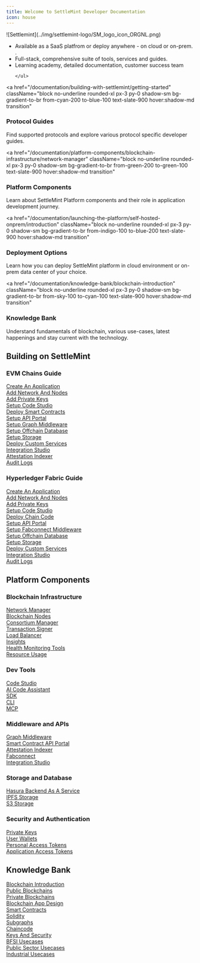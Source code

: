 ```yaml
---
title: Welcome to SettleMint Developer Documentation
icon: house
---
```


<div style={{ display: 'flex', alignItems: 'flex-start', gap: '1.5rem' }}>
  <div style={{ flex: '0 0 10%' }}>
    ![Settlemint](../img/settlemint-logo/SM_logo_icon_ORGNL.png)
  </div>
  <div style={{ flex: '1', paddingLeft: '1rem' }}>
    <ul>
      <li>Available as a SaaS platfrom or deploy anywhere - on cloud or on-prem. .</li>
      <li>Full-stack, comprehensive suite of tools, services and guides.</li>
      <li>Learning academy, detailed documentation, customer success team</li>

    </ul>

  </div>
</div>

<div className="grid grid-cols-1 md:grid-cols-2 gap-4 mt-4">

<a
  href="/documentation/building-with-settlemint/getting-started"
  className="block no-underline rounded-xl px-3 py-0 shadow-sm bg-gradient-to-br from-cyan-200 to-blue-100 text-slate-900 hover:shadow-md transition"
>
  <h3 className="text-lg font-semibold m-0 leading-normal mt-3">
    Protocol Guides
  </h3>
  <div className="text-sm text-slate-700 leading-normal -mt-0.5 mb-1">
    Find supported protocols and explore various protocol specific developer
    guides.
  </div>
</a>

<a
  href="/documentation/platform-components/blockchain-infrastructure/network-manager"
  className="block no-underline rounded-xl px-3 py-0 shadow-sm bg-gradient-to-br from-green-200 to-green-100 text-slate-900 hover:shadow-md transition"
>
  <h3 className="text-lg font-semibold m-0 leading-normal mt-3">
    Platform Components
  </h3>
  <div className="text-sm text-slate-700 leading-normal -mt-0.5 mb-1">
    Learn about SettleMint Platform components and their role in application
    development journey.
  </div>
</a>

<a
  href="/documentation/launching-the-platform/self-hosted-onprem/introduction"
  className="block no-underline rounded-xl px-3 py-0 shadow-sm bg-gradient-to-br from-indigo-100 to-blue-200 text-slate-900 hover:shadow-md transition"
>
  <h3 className="text-lg font-semibold m-0 leading-normal mt-3">
    Deployment Options
  </h3>
  <div className="text-sm text-slate-700 leading-normal -mt-0.5 mb-1">
    Learn how you can deploy SettleMint platform in cloud environment or on-prem
    data center of your choice.
  </div>
</a>

<a
  href="/documentation/knowledge-bank/blockchain-introduction"
  className="block no-underline rounded-xl px-3 py-0 shadow-sm bg-gradient-to-br from-sky-100 to-cyan-100 text-slate-900 hover:shadow-md transition"
>
  <h3 className="text-lg font-semibold m-0 leading-normal mt-3">
    Knowledge Bank
  </h3>
  <div className="text-sm text-slate-700 leading-normal -mt-0.5 mb-1">
    Understand fundamentals of blockchain, various use-cases, latest happenings
    and stay current with the technology.
  </div>
</a>

</div>

## Building on SettleMint

### EVM Chains Guide

<div className="grid grid-cols-1 sm:grid-cols-3 gap-x-6 gap-y-1 text-[15px] leading-tight">
  <div>
    <a href="/building-with-settlemint/evm-chains-guide/create-an-application">
      Create An Application
    </a>
  </div>
  <div>
    <a href="/building-with-settlemint/evm-chains-guide/add-network-and-nodes">
      Add Network And Nodes
    </a>
  </div>
  <div>
    <a href="/building-with-settlemint/evm-chains-guide/add-private-keys">
      Add Private Keys
    </a>
  </div>
  <div>
    <a href="/building-with-settlemint/evm-chains-guide/setup-code-studio">
      Setup Code Studio
    </a>
  </div>
  <div>
    <a href="/building-with-settlemint/evm-chains-guide/deploy-smart-contracts">
      Deploy Smart Contracts
    </a>
  </div>
  <div>
    <a href="/building-with-settlemint/evm-chains-guide/setup-api-portal">
      Setup API Portal
    </a>
  </div>
  <div>
    <a href="/building-with-settlemint/evm-chains-guide/setup-graph-middleware">
      Setup Graph Middleware
    </a>
  </div>
  <div>
    <a href="/building-with-settlemint/evm-chains-guide/setup-offchain-database">
      Setup Offchain Database
    </a>
  </div>
  <div>
    <a href="/building-with-settlemint/evm-chains-guide/setup-storage">
      Setup Storage
    </a>
  </div>
  <div>
    <a href="/building-with-settlemint/evm-chains-guide/deploy-custom-services">
      Deploy Custom Services
    </a>
  </div>
  <div>
    <a href="/building-with-settlemint/evm-chains-guide/integration-studio">
      Integration Studio
    </a>
  </div>
  <div>
    <a href="/building-with-settlemint/evm-chains-guide/attestation-indexer">
      Attestation Indexer
    </a>
  </div>
  <div>
    <a href="/building-with-settlemint/evm-chains-guide/audit-logs">
      Audit Logs
    </a>
  </div>
</div>

### Hyperledger Fabric Guide

<div className="grid grid-cols-1 sm:grid-cols-3 gap-x-6 gap-y-1 text-[15px] leading-tight">
  <div>
    <a href="/building-with-settlemint/hyperledger-fabric-guide/create-an-application">
      Create An Application
    </a>
  </div>
  <div>
    <a href="/building-with-settlemint/hyperledger-fabric-guide/add-network-and-nodes">
      Add Network And Nodes
    </a>
  </div>
  <div>
    <a href="/building-with-settlemint/hyperledger-fabric-guide/add-private-keys">
      Add Private Keys
    </a>
  </div>
  <div>
    <a href="/building-with-settlemint/hyperledger-fabric-guide/setup-code-studio">
      Setup Code Studio
    </a>
  </div>
  <div>
    <a href="/building-with-settlemint/hyperledger-fabric-guide/deploy-chain-code">
      Deploy Chain Code
    </a>
  </div>
  <div>
    <a href="/building-with-settlemint/hyperledger-fabric-guide/setup-api-portal">
      Setup API Portal
    </a>
  </div>
  <div>
    <a href="/building-with-settlemint/hyperledger-fabric-guide/setup-fabconnect-middleware">
      Setup Fabconnect Middleware
    </a>
  </div>
  <div>
    <a href="/building-with-settlemint/hyperledger-fabric-guide/setup-offchain-database">
      Setup Offchain Database
    </a>
  </div>
  <div>
    <a href="/building-with-settlemint/hyperledger-fabric-guide/setup-storage">
      Setup Storage
    </a>
  </div>
  <div>
    <a href="/building-with-settlemint/hyperledger-fabric-guide/deploy-custom-services">
      Deploy Custom Services
    </a>
  </div>
  <div>
    <a href="/building-with-settlemint/hyperledger-fabric-guide/integration-studio">
      Integration Studio
    </a>
  </div>
  <div>
    <a href="/building-with-settlemint/hyperledger-fabric-guide/audit-logs">
      Audit Logs
    </a>
  </div>
</div>

## Platform Components

### Blockchain Infrastructure

<div className="grid grid-cols-1 sm:grid-cols-3 gap-x-6 gap-y-1 text-[15px] leading-tight">
  <div>
    <a href="/platform-components/blockchain-infrastructure/network-manager">
      Network Manager
    </a>
  </div>
  <div>
    <a href="/platform-components/blockchain-infrastructure/blockchain-nodes">
      Blockchain Nodes
    </a>
  </div>
  <div>
    <a href="/platform-components/blockchain-infrastructure/consortium-manager">
      Consortium Manager
    </a>
  </div>
  <div>
    <a href="/platform-components/blockchain-infrastructure/transaction-signer">
      Transaction Signer
    </a>
  </div>
  <div>
    <a href="/platform-components/blockchain-infrastructure/load-balancer">
      Load Balancer
    </a>
  </div>
  <div>
    <a href="/platform-components/blockchain-infrastructure/insights">
      Insights
    </a>
  </div>
  <div>
    <a href="/platform-components/blockchain-infrastructure/health-monitoring-tools">
      Health Monitoring Tools
    </a>
  </div>
  <div>
    <a href="/platform-components/blockchain-infrastructure/resource-usage">
      Resource Usage
    </a>
  </div>
</div>

### Dev Tools

<div className="grid grid-cols-1 sm:grid-cols-3 gap-x-6 gap-y-1 text-[15px] leading-tight">
  <div>
    <a href="/platform-components/blockchain-infrastructure/dev-tools/code-studio">
      Code Studio
    </a>
  </div>
  <div>
    <a href="/platform-components/blockchain-infrastructure/dev-tools/ai-code-assistant">
      AI Code Assistant
    </a>
  </div>
  <div>
    <a href="/platform-components/blockchain-infrastructure/dev-tools/sdk">
      SDK
    </a>
  </div>
  <div>
    <a href="/platform-components/blockchain-infrastructure/dev-tools/cli">
      CLI
    </a>
  </div>
  <div>
    <a href="/platform-components/blockchain-infrastructure/dev-tools/mcp">
      MCP
    </a>
  </div>
</div>

### Middleware and APIs

<div className="grid grid-cols-1 sm:grid-cols-3 gap-x-6 gap-y-1 text-[15px] leading-tight">
  <div>
    <a href="/platform-components/blockchain-infrastructure/middleware-and-api-layer/graph-middleware">
      Graph Middleware
    </a>
  </div>
  <div>
    <a href="/platform-components/blockchain-infrastructure/middleware-and-api-layer/smart-contract-api-portal">
      Smart Contract API Portal
    </a>
  </div>
  <div>
    <a href="/platform-components/blockchain-infrastructure/middleware-and-api-layer/attestation-indexer">
      Attestation Indexer
    </a>
  </div>
  <div>
    <a href="/platform-components/blockchain-infrastructure/middleware-and-api-layer/fabconnect">
      Fabconnect
    </a>
  </div>
  <div>
    <a href="/platform-components/blockchain-infrastructure/middleware-and-api-layer/integration-studio">
      Integration Studio
    </a>
  </div>
</div>

### Storage and Database

<div className="grid grid-cols-1 sm:grid-cols-3 gap-x-6 gap-y-1 text-[15px] leading-tight">
  <div>
    <a href="/platform-components/blockchain-infrastructure/database-and-storage/hasura-backend-as-a-service">
      Hasura Backend As A Service
    </a>
  </div>
  <div>
    <a href="/platform-components/blockchain-infrastructure/database-and-storage/ipfs-storage">
      IPFS Storage
    </a>
  </div>
  <div>
    <a href="/platform-components/blockchain-infrastructure/database-and-storage/s3-storage">
      S3 Storage
    </a>
  </div>
</div>

### Security and Authentication

<div className="grid grid-cols-1 sm:grid-cols-3 gap-x-6 gap-y-1 text-[15px] leading-tight">
  <div>
    <a href="/platform-components/blockchain-infrastructure/seecurity-and-authentication/private-keys">
      Private Keys
    </a>
  </div>
  <div>
    <a href="/platform-components/blockchain-infrastructure/seecurity-and-authentication/user-wallets">
      User Wallets
    </a>
  </div>
  <div>
    <a href="/platform-components/blockchain-infrastructure/seecurity-and-authentication/personal-access-tokens">
      Personal Access Tokens
    </a>
  </div>
  <div>
    <a href="/platform-components/blockchain-infrastructure/seecurity-and-authentication/application-access-tokens">
      Application Access Tokens
    </a>
  </div>
</div>

## Knowledge Bank

<div className="grid grid-cols-1 sm:grid-cols-3 gap-x-6 gap-y-1 text-[15px] leading-tight">
  <div>
    <a href="/knowledge-bank/blockchain-introduction">
      Blockchain Introduction
    </a>
  </div>
  <div>
    <a href="/knowledge-bank/public-blockchains">Public Blockchains</a>
  </div>
  <div>
    <a href="/knowledge-bank/private-blockchains">Private Blockchains</a>
  </div>
  <div>
    <a href="/knowledge-bank/blockchain-app-design">Blockchain App Design</a>
  </div>
  <div>
    <a href="/knowledge-bank/smart-contracts">Smart Contracts</a>
  </div>
  <div>
    <a href="/knowledge-bank/solidity">Solidity</a>
  </div>
  <div>
    <a href="/knowledge-bank/subgraphs">Subgraphs</a>
  </div>
  <div>
    <a href="/knowledge-bank/chaincode">Chaincode</a>
  </div>
  <div>
    <a href="/knowledge-bank/keys-and-security">Keys And Security</a>
  </div>
  <div>
    <a href="/knowledge-bank/bfsi-usecases">BFSI Usecases</a>
  </div>
  <div>
    <a href="/knowledge-bank/public-sector-usecases">Public Sector Usecases</a>
  </div>
  <div>
    <a href="/knowledge-bank/industrial-usecases">Industrial Usecases</a>
  </div>
</div>
